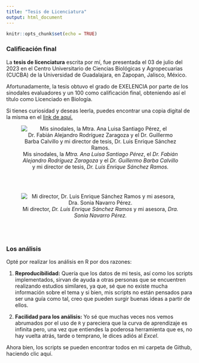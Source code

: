```yaml
---
title: "Tesis de Licenciatura"
output: html_document
---
```


```r
knitr::opts_chunk$set(echo = TRUE)
```

### **Calificación final**

La **tesis de licenciatura** escrita por mí, fue presentada el 03 de julio del 2023 en el Centro Universitario de Ciencias Biológicas y Agropecuarias (CUCBA) de la Universidad de Guadalajara, en Zapopan, Jalisco, México.

Afortunadamente, la tesis obtuvo el grado de EXELENCIA por parte de los sinodales evaluadores y un 100 como calificación final, obteniendo así el título como Licenciado en Biología.

Si tienes curiosidad y deseas leerla, puedes encontrar una copia digital de la misma en el [link de aquí.](https://drive.google.com/file/d/1gALRxEFG7ExOv6n2jR9t9Phrtw9nUG-L/view?usp=drive_link)

<center>

![Mis sinodales, la *Mtra. Ana Luisa Santiago Pérez*, el *Dr. Fabián Alejandro Rodríguez Zaragoza* y el *Dr. Guillermo Barba Calvillo* y mi director de tesis, *Dr. Luis Enrique Sánchez Ramos.*](Tesis_Lic/img/Tesis_1.jpg)

</center>

<br> </br>

<center>

![Mi director, *Dr. Luis Enrique Sánchez Ramos* y mi asesora, *Dra. Sonia Navarro Pérez.*](Tesis_Lic/img/Tesis_1.jpg)

</center>

<br> </br>

### **Los análisis**

Opté por realizar los análisis en R por dos razones:

1.  **Reproducibilidad:** Quería que los datos de mi tesis, así como los scripts implementados, sirvan de ayuda a otras personas que se encuentren realizando estudios similares, ya que, sé que no existe mucha información sobre el tema y si bien, mis scripts no están pensados para ser una guía como tal, creo que pueden surgir buenas ideas a partir de ellos.

2.  **Facilidad para los análisis:** Yo sé que muchas veces nos vemos abrumados por el uso de `R` y pareciera que la curva de aprendizaje es infinita pero, una vez que entiendes la poderosa herramienta que es, no hay vuelta atrás, tarde o temprano, le dices adiós al *Excel*.

Ahora bien, los scripts se pueden encontrar todos en mi carpeta de Github, haciendo clic aquí.
